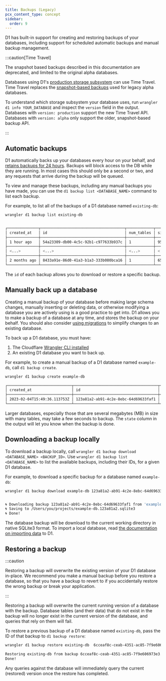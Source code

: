 ```yaml
---
title: Backups (Legacy)
pcx_content_type: concept
sidebar:
  order: 9
---
```


D1 has built-in support for creating and restoring backups of your databases, including support for scheduled automatic backups and manual backup management.

:::caution[Time Travel]

The snapshot based backups described in this documentation are deprecated, and limited to the original alpha databases.

Databases using D1's [production storage subsystem](https://blog.cloudflare.com/d1-turning-it-up-to-11/) can use Time Travel. Time Travel replaces the [snapshot-based backups](/d1/reference/backups/) used for legacy alpha databases.

To understand which storage subsystem your database uses, run `wrangler d1 info YOUR_DATABASE` and inspect the `version` field in the output. Databases with `version: production` support the new Time Travel API. Databases with `version: alpha` only support the older, snapshot-based backup API.

:::

## Automatic backups

D1 automatically backs up your databases every hour on your behalf, and [retains backups for 24 hours](/d1/platform/limits/). Backups will block access to the DB while they are running. In most cases this should only be a second or two, and any requests that arrive during the backup will be queued.

To view and manage these backups, including any manual backups you have made, you can use the `d1 backup list <DATABASE_NAME>` command to list each backup.

For example, to list all of the backups of a D1 database named `existing-db`:

```sh
wrangler d1 backup list existing-db
```

```sh output

┌──────────────┬──────────────────────────────────────┬────────────┬─────────┐
│ created_at   │ id                                   │ num_tables │ size    │
├──────────────┼──────────────────────────────────────┼────────────┼─────────┤
│ 1 hour ago   │ 54a23309-db00-4c5c-92b1-c977633b937c │ 1          │ 95.3 kB │
├──────────────┼──────────────────────────────────────┼────────────┼─────────┤
│ <...>        │ <...>                                │ <...>      │ <...>   │
├──────────────┼──────────────────────────────────────┼────────────┼─────────┤
│ 2 months ago │ 8433a91e-86d0-41a3-b1a3-333b080bca16 │ 1          │ 65.5 kB │
└──────────────┴──────────────────────────────────────┴────────────┴─────────┘%
```

The `id` of each backup allows you to download or restore a specific backup.

## Manually back up a database

Creating a manual backup of your database before making large schema changes, manually inserting or deleting data, or otherwise modifying a database you are actively using is a good practice to get into. D1 allows you to make a backup of a database at any time, and stores the backup on your behalf. You should also consider [using migrations](/d1/reference/migrations/) to simplify changes to an existing database.

To back up a D1 database, you must have:

1. The Cloudflare [Wrangler CLI installed](/workers/wrangler/install-and-update/)
2. An existing D1 database you want to back up.

For example, to create a manual backup of a D1 database named `example-db`, call `d1 backup create`.

```sh
wrangler d1 backup create example-db
```

```sh output
┌─────────────────────────────┬──────────────────────────────────────┬────────────┬─────────┬───────┐
│ created_at                  │ id                                   │ num_tables │ size    │ state │
├─────────────────────────────┼──────────────────────────────────────┼────────────┼─────────┼───────┤
│ 2023-02-04T15:49:36.113753Z │ 123a81a2-ab91-4c2e-8ebc-64d69633faf1 │ 1          │ 65.5 kB │ done  │
└─────────────────────────────┴──────────────────────────────────────┴────────────┴─────────┴───────┘
```

Larger databases, especially those that are several megabytes (MB) in size with many tables, may take a few seconds to backup. The `state` column in the output will let you know when the backup is done.

## Downloading a backup locally

To download a backup locally, call `wrangler d1 backup download <DATABASE_NAME> <BACKUP_ID>`. Use `wrangler d1 backup list <DATABASE_NAME>` to list the available backups, including their IDs, for a given D1 database.

For example, to download a specific backup for a database named `example-db`:

```sh
wrangler d1 backup download example-db 123a81a2-ab91-4c2e-8ebc-64d69633faf1
```

```sh output

🌀 Downloading backup 123a81a2-ab91-4c2e-8ebc-64d69633faf1 from 'example-db'
🌀 Saving to /Users/you/projects/example-db.123a81a2.sqlite3
🌀 Done!
```

The database backup will be download to the current working directory in native SQLite3 format. To import a local database, read [the documentation on importing data](/d1/build-with-d1/import-export-data/) to D1.

## Restoring a backup

:::caution

Restoring a backup will overwrite the existing version of your D1 database in-place. We recommend you make a manual backup before you restore a database, so that you have a backup to revert to if you accidentally restore the wrong backup or break your application.

:::

Restoring a backup will overwrite the current running version of a database with the backup. Database tables (and their data) that do not exist in the backup will no longer exist in the current version of the database, and queries that rely on them will fail.

To restore a previous backup of a D1 database named `existing-db`, pass the ID of that backup to `d1 backup restore`:

```sh
wrangler d1 backup restore existing-db  6cceaf8c-ceab-4351-ac85-7f9e606973e3
```

```sh output
Restoring existing-db from backup 6cceaf8c-ceab-4351-ac85-7f9e606973e3....
Done!
```

Any queries against the database will immediately query the current (restored) version once the restore has completed.
